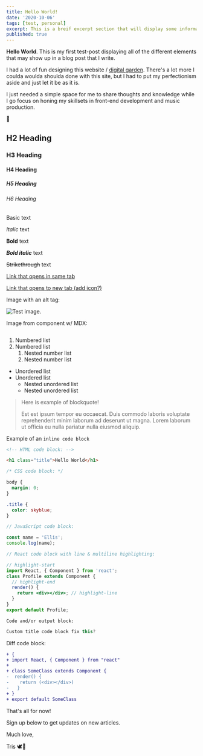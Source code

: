 ```yaml
---
title: Hello World!
date: '2020-10-06'
tags: [test, personal]
excerpt: This is a breif excerpt section that will display some information about the article below. What will I write next? Find out next time on...
published: true
---
```


**Hello World**. This is my first test-post displaying all of the different elements that may show up in a blog post that I write.

I had a lot of fun designing this website / <a href="https://joelhooks.com/digital-garden" target="_blank" rel="noopener noreferrer">digital garden</a>. There's a lot more I coulda woulda shoulda done with this site, but I had to put my perfectionism aside and just let it be as it is.

I just needed a simple space for me to share thoughts and knowledge while I go focus on honing my skillsets in front-end development and music production.

🌱

<!-- Headings -->

## H2 Heading

### H3 Heading

#### H4 Heading

##### H5 Heading

###### H6 Heading

<!-- Texts -->

Basic text

_Italic_ text

**Bold** text

**_Bold italic_** text

~~Strikethrough~~ text

<!-- Links -->

[Link that opens in same tab](https://google.com)

<a href="https://google.com" target="_blank">
  Link that opens to new tab (add icon?)
</a>

<!-- Image -->

Image with an alt tag:

![Test image.](./test-two.jpg)

Image from component w/ MDX:


<Image />

1. Numbered list
2. Numbered list
   1. Nested number list
   2. Nested number list

- Unordered list
- Unordered list
  - Nested unordered list
  - Nested unordered list

> Here is example of blockquote!
>
> Est est ipsum tempor eu occaecat. Duis commodo laboris voluptate reprehenderit minim laborum ad deserunt ut magna. Lorem laborum ut officia eu nulla pariatur nulla eiusmod aliquip.

Example of an `inline code block`

```html
<!-- HTML code block: -->

<h1 class="title">Hello World</h1>
```

```css
/* CSS code block: */

body {
  margin: 0;
}

.title {
  color: skyblue;
}
```

```js
// JavaScript code block:

const name = 'Ellis';
console.log(name);
```

```jsx
// React code block with line & multiline highlighting:

// highlight-start
import React, { Component } from 'react';
class Profile extends Component {
  // highlight-end
  render() {
    return <div></div>; // highlight-line
  }
}
export default Profile;
```

```
Code and/or output block:
```

```js:title=example.js
Custom title code block fix this?
```

Diff code block:

```diff
+ {
+ import React, { Component } from "react"
+
+ class SomeClass extends Component {
-  render() {
-    return (<div></div>)
-   }
+ }
+ export default SomeClass
```

That's all for now!

Sign up below to get updates on new articles.

Much love,

Tris 🕊🌙
